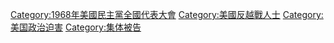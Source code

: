 [[Category:1968年美國民主黨全國代表大會|Category:1968年美國民主黨全國代表大會]]
[[Category:美國反越戰人士|Category:美國反越戰人士]]
[[Category:美国政治迫害|Category:美国政治迫害]]
[[Category:集体被告|Category:集体被告]]
